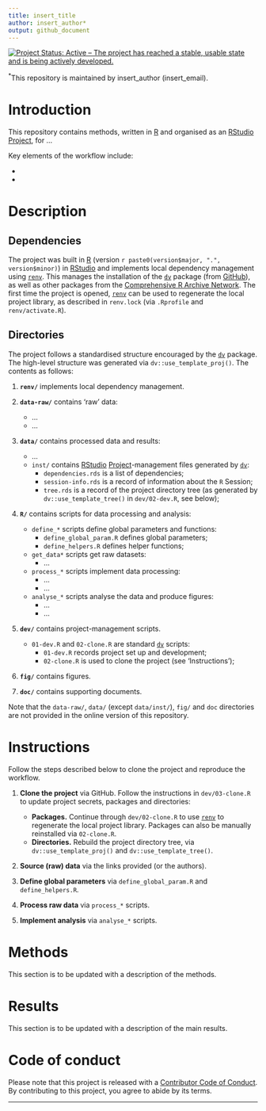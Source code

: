 ```yaml
---
title: insert_title
author: insert_author*
output: github_document
---
```


[![Project Status: Active -- The project has reached a stable, usable state and is being actively developed.](https://www.repostatus.org/badges/latest/active.svg)](https://www.repostatus.org/#active)

^\*^This repository is maintained by insert_author (insert_email).

# Introduction

This repository contains methods, written in [R](https://www.r-project.org/) and organised as an [RStudio](https://www.rstudio.com/) [Project](https://r4ds.had.co.nz/workflow-projects.html), for ...

Key elements of the workflow include:

-   

-   

# Description

## Dependencies

The project was built in [R](https://www.r-project.org/) (version `r paste0(version$major, ".", version$minor)`) in [RStudio](https://www.rstudio.com/) and implements local dependency management using [`renv`](https://rstudio.github.io/renv/articles/renv.html). This manages the installation of the [`dv`](https://github.com/edwardlavender/dv) package (from [GitHub](https://github.com/)), as well as other packages from the [Comprehensive R Archive Network](https://cran.r-project.org/). The first time the project is opened, [`renv`](https://rstudio.github.io/renv/articles/renv.html) can be used to regenerate the local project library, as described in `renv.lock` (via `.Rprofile` and `renv/activate.R`).

## Directories

The project follows a standardised structure encouraged by the [`dv`](https://github.com/edwardlavender/dv) package. The high-level structure was generated via `dv::use_template_proj()`. The contents as follows:

1.  **`renv/`** implements local dependency management.

2.  **`data-raw/`** contains 'raw' data:

    -   ...
    -   ... <br/>

3.  **`data/`** contains processed data and results:

    -   ...
    -   `inst/` contains [RStudio](https://www.rstudio.com/) [Project](https://r4ds.had.co.nz/workflow-projects.html)-management files generated by [`dv`](https://github.com/edwardlavender/dv):
        -   `dependencies.rds` is a list of dependencies;
        -   `session-info.rds` is a record of information about the `R` Session;
        -   `tree.rds` is a record of the project directory tree (as generated by `dv::use_template_tree()` in `dev/02-dev.R`, see below); <br/>

4.  **`R/`** contains scripts for data processing and analysis:

    -   `define_*` scripts define global parameters and functions:
        -   `define_global_param.R` defines global parameters;
        -   `define_helpers.R` defines helper functions;
    -   `get_data*` scripts get raw datasets:
        -   ...
    -   `process_*` scripts implement data processing:
        -   ...
        -   ...
    -   `analyse_*` scripts analyse the data and produce figures:
        -   ...
        -   ... <br/>

5.  **`dev/`** contains project-management scripts.

    -   `01-dev.R` and `02-clone.R` are standard [`dv`](https://github.com/edwardlavender/dv) scripts:
        -   `01-dev.R` records project set up and development;
        -   `02-clone.R` is used to clone the project (see 'Instructions');

6.  **`fig/`** contains figures.

7.  **`doc/`** contains supporting documents.

Note that the `data-raw/`, `data/` (except `data/inst/`), `fig/` and `doc` directories are not provided in the online version of this repository.

# Instructions

Follow the steps described below to clone the project and reproduce the workflow.

1.  **Clone the project** via GitHub. Follow the instructions in `dev/03-clone.R` to update project secrets, packages and directories:

    -   **Packages.** Continue through `dev/02-clone.R` to use [`renv`](https://rstudio.github.io/renv/articles/renv.html) to regenerate the local project library. Packages can also be manually reinstalled via `02-clone.R`.
    -   **Directories.** Rebuild the project directory tree, via `dv::use_template_proj()` and `dv::use_template_tree()`.

2.  **Source (raw) data** via the links provided (or the authors).

3.  **Define global parameters** via `define_global_param.R` and `define_helpers.R`.

4.  **Process raw data** via `process_*` scripts.

5.  **Implement analysis** via `analyse_*` scripts.

# Methods

This section is to be updated with a description of the methods.

# Results

This section is to be updated with a description of the main results.

# Code of conduct

Please note that this project is released with a [Contributor Code of Conduct](https://contributor-covenant.org/version/2/1/CODE_OF_CONDUCT.html). By contributing to this project, you agree to abide by its terms.

------------------------------------------------------------------------
